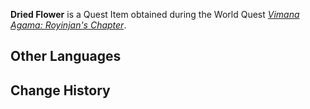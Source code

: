 {{Item Infobox
|id           = 120002
|image        = Item Little Dried Flower.png
|type         = Quest Items
|description  = A flower pressed inside the [["The Ultra Invincible" Adventure Handbook|Adventure Handbook]]. It seems to have preserved someone's lost memories...
|source1      = [[Vimana Agama: Royinjan's Chapter]]
}}
'''Dried Flower''' is a Quest Item obtained during the World Quest ''[[Vimana Agama: Royinjan's Chapter]]''.

==Other Languages==
{{Other Languages
|default_hidden = 1
|en      = Dried Flower
|zhs     = 风干的花朵
|zhs_rm  = Fēnggān de Huāduǒ
|zht     = 風乾的花朵
|zht_rm  = Fēnggān de Huāduǒ
|ja      = 風に乾いた花
|ja_rm   = Kaze ni Kawaita Hana
|ko      = 바람에 말린 꽃
|ko_rm   = Barame Mallin Kkot
|es      = Flor seca
|fr      = Fleur séchée
|ru      = Засохший цветок
|th      = ดอกไม้แห้ง
|th_rm   = Dokmai Haeng
|vi      = Hoa Khô
|de      = Getrocknete Blume
|id      = Bunga Kering
|pt      = Flor Seca
|tr      = Kuru Çiçek
|it      = Fiore secco
}}

==Change History==
{{Change History|3.0}}
